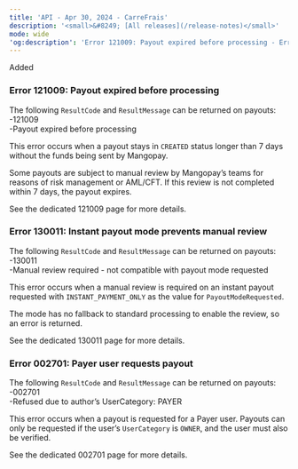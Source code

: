 ```yaml
---  
title: 'API - Apr 30, 2024 - CarreFrais'  
description: '<small>&#8249; [All releases](/release-notes)</small>'  
mode: wide  
'og:description': 'Error 121009: Payout expired before processing - Error 130011: Instant payout mode prevents manual review - Error 002701: Payer user requests payout'  
---  
```

  
  <div class="pill pill-green rn-pill">Added</div> 
  
### Error 121009: Payout expired before processing  

The following `ResultCode` and `ResultMessage` can be returned on payouts:  
-121009  
-Payout expired before processing  

This error occurs when a payout stays in `CREATED` status longer than 7 days without the funds being sent by Mangopay.  

Some payouts are subject to manual review by Mangopay’s teams for reasons of risk management or AML/CFT. If this review is not completed within 7 days, the payout expires.  

See the dedicated 121009 page for more details. 
  
### Error 130011: Instant payout mode prevents manual review  

The following `ResultCode` and `ResultMessage` can be returned on payouts:  
-130011   
-Manual review required - not compatible with payout mode requested  

This error occurs when a manual review is required on an instant payout requested with `INSTANT_PAYMENT_ONLY` as the value for `PayoutModeRequested`.  

The mode has no fallback to standard processing to enable the review, so an error is returned.  

See the dedicated 130011 page for more details. 
  
### Error 002701: Payer user requests payout  

The following `ResultCode` and `ResultMessage` can be returned on payouts:  
-002701   
-Refused due to author’s UserCategory: PAYER  

This error occurs when a payout is requested for a Payer user. Payouts can only be requested if the user’s `UserCategory` is `OWNER`, and the user must also be verified.  

See the dedicated 002701 page for more details.